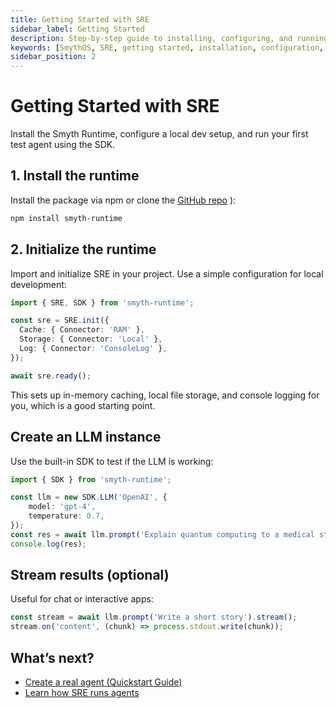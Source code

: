 ```yaml
---
title: Getting Started with SRE
sidebar_label: Getting Started
description: Step-by-step guide to installing, configuring, and running your first AI agent on Smyth Runtime Environment.
keywords: [SmythOS, SRE, getting started, installation, configuration, first agent, tutorial]
sidebar_position: 2
---
```


# Getting Started with SRE

<InfoCallout title="What you'll learn">
Install the Smyth Runtime, configure a local dev setup, and run your first test agent using the SDK.
</InfoCallout>

<Spacer size="md" />

## 1. Install the runtime

Install the package via npm or clone the [GitHub repo](https://github.com/SmythOS/smyth-runtime/tree/os-code-restructure) ):

```bash
npm install smyth-runtime 
```

## 2. Initialize the runtime

Import and initialize SRE in your project. Use a simple configuration for local development:

```typescript
import { SRE, SDK } from 'smyth-runtime';

const sre = SRE.init({
  Cache: { Connector: 'RAM' },
  Storage: { Connector: 'Local' },
  Log: { Connector: 'ConsoleLog' },
});

await sre.ready();
```
This sets up in-memory caching, local file storage, and console logging for you, which is a good starting point.

## Create an LLM instance

Use the built-in SDK to test if the LLM is working:

```typescript
import { SDK } from 'smyth-runtime';

const llm = new SDK.LLM('OpenAI', {
    model: 'gpt-4',
    temperature: 0.7,
});
const res = await llm.prompt('Explain quantum computing to a medical student');
console.log(res);
```

## Stream results (optional)

Useful for chat or interactive apps:

```typescript
const stream = await llm.prompt('Write a short story').stream();
stream.on('content', (chunk) => process.stdout.write(chunk));
```

## What’s next?

- [Create a real agent (Quickstart Guide)](/docs/agent-runtime/quickstart)
- [Learn how SRE runs agents](/docs/agent-runtime/overview)
